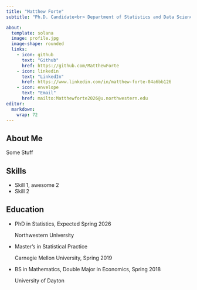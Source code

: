 ```yaml
---
title: "Matthew Forte"
subtitle: "Ph.D. Candidate<br> Department of Statistics and Data Science,<br> Northwestern University"

about: 
  template: solana
  image: profile.jpg
  image-shape: rounded
  links: 
    - icon: github
      text: "Github"
      href: https://github.com/MatthewForte
    - icon: linkedin
      text: "LinkedIn"
      href: https://www.linkedin.com/in/matthew-forte-04a6bb126
    - icon: envelope
      text: "Email"
      href: mailto:Matthewforte2026@u.northwestern.edu
editor: 
  markdown: 
    wrap: 72
---
```


## About Me

Some Stuff

## Skills

-   Skill 1, awesome 2
-   Skill 2

## Education

<ul class="ul-edu fa-ul">

<li>

<i class="fa-li fa fa-graduation-cap"></i>

::: description
<p class="course">

PhD in Statistics, Expected Spring 2026

</p>

<p class="institution">

Northwestern University

</p>
:::

</li>

<li>

<i class="fa-li fa fa-graduation-cap"></i>

::: description
<p class="course">

Master's in Statistical Practice

</p>

<p class="institution">

Carnegie Mellon University, Spring 2019

</p>
:::

</li>

<li>

<i class="fa-li fa fa-graduation-cap"></i>

::: description
<p class="course">

BS in Mathematics, Double Major in Economics, Spring 2018

</p>

<p class="institution">

University of Dayton

</p>
:::

</li>

</ul>
